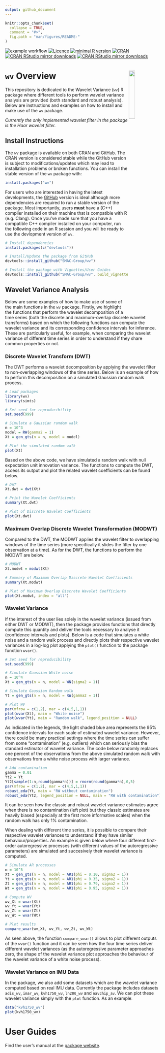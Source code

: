 ```yaml
---
output: github_document
---
```


<!-- README.md is generated from README.Rmd. Please edit that file -->

```r
knitr::opts_chunk$set(
  collapse = TRUE,
  comment = "#>",
  fig.path = "man/figures/README-"
)
```

![example workflow](https://github.com/SMAC-Group/wv/actions/workflows/R-CMD-check.yaml/badge.svg)
[![Licence](https://img.shields.io/badge/licence-AGPL--3.0-blue.svg)](https://opensource.org/licenses/AGPL-3.0)
[![minimal R version](https://img.shields.io/badge/R%3E%3D-3.4.0-6666ff.svg)](https://cran.r-project.org/)
[![CRAN](http://www.r-pkg.org/badges/version/wv)](https://cran.r-project.org/package=wv)
[![CRAN RStudio mirror downloads](http://cranlogs.r-pkg.org/badges/wv)](https://www.r-pkg.org/pkg/wv)
[![CRAN RStudio mirror downloads](https://cranlogs.r-pkg.org/badges/grand-total/wv)](https://www.r-pkg.org/pkg/wv)



# `wv` Overview <img src="man/figures/logo.png" align="right" style="width: 20%; height: 20%"/>

This repository is dedicated to the Wavelet Variance (`wv`) R package where different tools to perform wavelet variance analysis are provided (both standard and robust analysis). Below are instructions and examples on how to install and make use of the `wv` package.

*Currently the only implemented wavelet filter in the package is the Haar wavelet filter.*

## Install Instructions

The `wv` package is available on both CRAN and GitHub. The CRAN version is considered stable while the GitHub version is subject to modifications/updates which may lead to installation problems or broken functions. You can install the stable version of the `wv` package with:

```r
install.packages("wv")
```

For users who are interested in having the latest developments, the [GitHub](https://github.com/SMAC-Group/wv) version is ideal although more dependencies are required to run a stable version of the package. Most importantly, users **must** have a (C++) compiler installed on their machine that is compatible with R (e.g. Clang). Once you've made sure that you have a compatible C++ compiler installed on your computer, run the following code in an R session and you will be ready to use the devlopment version of `wv`.

```r
# Install dependencies
install.packages(c("devtools"))

# Install/Update the package from GitHub
devtools::install_github("SMAC-Group/wv")

# Install the package with Vignettes/User Guides 
devtools::install_github("SMAC-Group/wv", build_vignettes = TRUE)
```

## Wavelet Variance Analysis

Below are some examples of how to make use of some of the main functions in the `wv` package. Firstly, we highlight the functions that perform the wavelet decomposition of a time series (both the discrete and maximum-overlap discrete wavelet transforms) based on which the following functions can compute the wavelet variance and its corresponding confidence intervals for inference. These are particularly useful, for example, when comparing the wavelet variance of different time series in order to understand if they share common properties or not.

### Discrete Wavelet Transform (DWT)

The DWT performs a wavelet decomposition by applying the wavelet filter to non-overlapping windows of the time series. Below is an example of how to perform this decomposition on a simulated Gaussian random walk process.

```r
# Load packages
library(wv)
library(simts)

# Set seed for reproducibility 
set.seed(999)

# Simulate a Gaussian random walk
n = 10^3
model = RW(gamma2 = 1)
Xt = gen_gts(n = n, model = model)

# Plot the simulated random walk
plot(Xt)
```

Based on the above code, we have simulated a random walk with null expectation unit innovation variance. The functions to compute the DWT, access its output and plot the related wavelet coefficients can be found below.

<!-- For the moment this method will only work with Haar wavelets.  -->

```r
# DWT
Xt.dwt = dwt(Xt)

# Print the Wavelet Coefficients 
summary(Xt.dwt)

# Plot of Discrete Wavelet Coefficients
plot(Xt.dwt)
```

### Maximum Overlap Discrete Wavelet Transformation (MODWT)

Compared to the DWT, the MODWT applies the wavelet filter to overlapping windows of the time series (more specifically it slides the filter by one observation at a time). As for the DWT, the functions to perform the MODWT are below.

```r
# MODWT
Xt.modwt = modwt(Xt)

# Summary of Maximum Overlap Discrete Wavelet Coefficients 
summary(Xt.modwt)

# Plot of Maximum Overlap Discrete Wavelet Coefficients
plot(Xt.modwt, index = "all")
```

### Wavelet Variance

If the interest of the user lies solely in the wavelet variance (issued from either DWT or MODWT), then the package provides functions that directly compute this quantity and deliver the tools necessary to analyse it (confidence intervals and plots). Below is a code that simulates a white noise and a random walk process and directly plots their respective wavelet variances in a log-log plot applying the `plot()` function to the package function `wvar()`.

```r
# Set seed for reproducibility 
set.seed(999)

# Simulate Gaussian White noise
n = 10^4
Xt = gen_gts(n = n, model = WN(sigma2 = 1))

# Simulate Gaussian Random walk
Yt = gen_gts(n = n, model = RW(gamma2 = 1))

# Plot WV
par(mfrow = c(1,2), mar = c(4,5,1,1))
plot(wvar(Xt), main = "White noise")
plot(wvar(Yt), main = "Random walk", legend_position = NULL)
```

As indicated in the legends, the light shaded blue area represents the 95% confidence intervals for each scale of estimated wavelet variance. However, there could be many practical settings where the time series can suffer from some "contamination" (e.g. outliers) which can seriously bias the standard estimator of wavelet variance. The code below randomly replaces one percent of the observations from the above simulated random walk with observations from a white noise process with larger variance.

```r
# Add contamination
gamma = 0.01
Yt2 = Yt
Yt2[sample(1:n,round(gamma*n))] = rnorm(round(gamma*n),0,5)
par(mfrow = c(1,2), mar = c(4,5,1,1))
robust_eda(Yt, main = "RW without contamination")
robust_eda(Yt2, legend_position = NULL, main = "RW with contamination")
```

It can be seen how the classic and robust wavelet variance estimates agree when there is no contamination (left plot) but they classic estimates are heavily biased (especially at the first more informative scales) when the random walk has only 1% contamination.

When dealing with different time series, it is possible to compare their respective wavelet variances to understand if they have similar behaviour/properties. An example is given below where four different first-order autoregressive processes (with different values of the autoregressive parameters) are simulated and succesively their wavelet variance is computed.

```r
# Simulate AR processes
n = 10^5
Xt = gen_gts(n = n, model = AR1(phi = 0.10, sigma2 = 1))
Yt = gen_gts(n = n, model = AR1(phi = 0.35, sigma2 = 1))
Zt = gen_gts(n = n, model = AR1(phi = 0.79, sigma2 = 1))
Wt = gen_gts(n = n, model = AR1(phi = 0.95, sigma2 = 1))

# Compute WV
wv_Xt = wvar(Xt)
wv_Yt = wvar(Yt)
wv_Zt = wvar(Zt)
wv_Wt = wvar(Wt)

# Plot results
compare_wvar(wv_Xt, wv_Yt, wv_Zt, wv_Wt)
```

As seen above, the function `compare_wvar()` allows to plot different outputs of the `wvar()` function and it can be seen how the four time series deliver different wavelet variances (as the autoregressive parameter approaches zero, the shape of the wavelet variance plot approaches the behaviour of the wavelet variance of a white noise process).

### Wavelet Variance on IMU Data

In the package, we also add some datasets which are the wavelet variance computed based on real IMU data. Currently the package includes datasets `adis_wv`, `imar_wv`, `kvh1750_wv`, `ln200_wv` and `navchip_av`. We can plot these wavelet variance simply with the `plot` function. As an example:

```r
data("kvh1750_wv")
plot(kvh1750_wv)
```

# User Guides

Find the user's manual at the [package website](https://smac-group.github.io/wv/).
